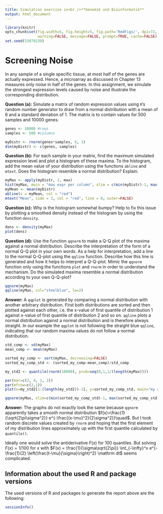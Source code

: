 ---
title: Simulation exercise in<br />**Genomik und Bioinformatik**
output: html_document
---

```{r simulation_options, include=FALSE}
library(knitr)
opts_chunk$set(fig.width=5, fig.height=5, fig.path='RmdFigs/', dpi=72,
               warning=FALSE, message=FALSE, prompt=TRUE, cache=FALSE)
set.seed(53079239)
```

Screening Noise
===============

In any sample of a single specific tissue, at most half of the genes
are actually expressed. Hence, a microarray as discussed in Chapter 13
measures only noise in half of the genes. In this assignment, we
simulate the strongest expression levels caused by noise and
illustrate the corresponding distribution.

**Question (a):** Simulate a matrix of random expression values using
`R`'s random number generator to draw from a normal distribution with
a mean of 6 and a standard deviation of 1. The matrix is to contain
values for 500 samples and 10000 genes.

```{r Ca}
genes <- 10000 #rows
samples <- 500 #columns

myDistr <- rnorm(genes*samples, 6, 1)
dim(myDistr) <- c(genes, samples)
```

**Question (b):** For each sample in your matrix, find the maximum
simulated expression level and plot a histogram of these maxima. To
the histogram, add the mean value of your distribution using the
functions `abline` and `mtext`. Does the histogram resemble a normal
distribution? Explain.

```{r Cb}
myMax <- apply(myDistr, 2, max)
hist(myMax, main = "max expr per column", xlim = c(min(myDistr)-1, max(myDistr)+1))
myMean <- mean(myDistr)
abline(v = myMean, col = "red")
mtext("Mean", side = 3, col = "red", line = 0, outer=FALSE)
```

**Question (c):** Why is the histogram somewhat bumpy? Help to fix
this issue by plotting a smoothed density instead of the histogram by
using the function `density`.

```{r Cc}
dens <- density(myMax)
plot(dens)
```

**Question (d):** Use the function `qqnorm` to make a Q-Q plot of the
maxima against a normal distribution.  Describe the interpretation
of the form of a normal Q-Q plot in your own words.  As a help for
interpretation, add a line to the normal Q-Q-plot using the
`qqline` function. Describe how this line is generated and how it
helps to interpret a Q-Q-plot. Mimic the `qqnorm` function
only using the functions `plot` and `rnorm` in order to understand the
mechanism. Do the simulated maxima resemble a normal distribution
according to your own Q-Q-plot?

```{r Cd}
qqnorm(myMax)
qqline(myMax, col="steelblue", lw=2)
```

**Answer:** A `qqplot` is generated by comparing a normal distribution with another arbitrary distribution.
First both distributions are sorted and then plotted against each other,
i.e. the x-value of first quantile of distribution 1 against 
x-value of first quantile of distribution 2 and so on.
`qqline` plots a normal distribution against a normal distribution and is therefore always straight.
In our example the `qqplot` is not following the straight 
blue `qqline`, indicating that our random maxima values 
do not follow a normal distribution.

```{r Ce, out.width = "75%", fig.align = "center"}
std_comp <- sd(myMax)
mean_comp <- mean(myMax)

sorted_my_comp <- sort(myMax, decreasing=FALSE)
sorted_my_comp_std <- (sorted_my_comp-mean_comp)/std_comp 

my_std2 <- quantile(rnorm(10000), prob=seq(0,1,1/(length(myMax)))) 

par(mar=c(2, 4, 2, 2))
par(mfrow=c(2,1))
plot(x=my_std2[1:(length(my_std2))-1], y=sorted_my_comp_std, main="my attempt at qq plot", xlim=c(min(sorted_my_comp_std)-1, max(sorted_my_comp_std)), xlab="")

qqnorm(myMax, xlim=c(min(sorted_my_comp_std)-1, max(sorted_my_comp_std)))
```

**Answer:** The graphs do not exactly look the same because `qqnorm` apparently takes a smooth normal distribution $f(x)=\frac{1}{\sqrt{2\pi\sigma^2}} e^{-\frac{(x-\mu)^2}{2\sigma^2}}\quad$.
But I took random discrete values created by `rnorm` and hoping that the first element of my distribution lines approximately up with the first quantile calculated by `quantile()`.

Ideally one would solve the antiderivative $F(x)$ for 100 quantiles. But solving $F(x)=1/100$ for $x$ with $F(x) = \frac{1}{\sigma\sqrt{2\pi}} \int_{-\infty}^x e^{-\frac{1}{2} \left(\frac{t-\mu}{\sigma}\right)^2} \mathrm dt$ seems complicated.



Information about the used R and package versions
-------------------------------------------------

The used versions of R and packages to generate the report above are
the following:

```{r sessionInfo}
sessionInfo()
```

